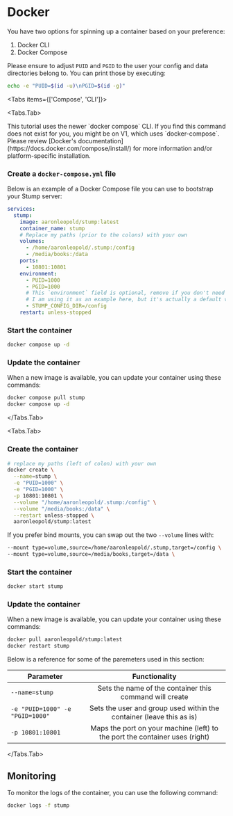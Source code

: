 
# Docker

You have two options for spinning up a container based on your preference:

1. Docker CLI
2. Docker Compose

Please ensure to adjust `PUID` and `PGID` to the user your config and data directories belong to.
You can print those by executing:

```bash
echo -e "PUID=$(id -u)\nPGID=$(id -g)"
```

<Tabs items={['Compose', 'CLI']}>

<Tabs.Tab>

<Callout emoji="☢️">
	This tutorial uses the newer `docker compose` CLI. If you find this command does not exist for
	you, you might be on V1, which uses `docker-compose`. Please review [Docker's
	documentation](https://docs.docker.com/compose/install/) for more information and/or
	platform-specific installation.
</Callout>

<Steps>

### Create a `docker-compose.yml` file

Below is an example of a Docker Compose file you can use to bootstrap your Stump server:

```yaml
services:
  stump:
    image: aaronleopold/stump:latest
    container_name: stump
    # Replace my paths (prior to the colons) with your own
    volumes:
      - /home/aaronleopold/.stump:/config
      - /media/books:/data
    ports:
      - 10801:10801
    environment:
      - PUID=1000
      - PGID=1000
      # This `environment` field is optional, remove if you don't need it.
      # I am using it as an example here, but it's actually a default value.
      - STUMP_CONFIG_DIR=/config
    restart: unless-stopped
```

### Start the container

```bash
docker compose up -d
```

### Update the container

When a new image is available, you can update your container using these commands:

```bash
docker compose pull stump
docker compose up -d
```

</Steps>

</Tabs.Tab>

<Tabs.Tab>

<Steps>

### Create the container

```bash
# replace my paths (left of colon) with your own
docker create \
  --name=stump \
  -e "PUID=1000" \
  -e "PGID=1000" \
  -p 10801:10801 \
  --volume "/home/aaronleopold/.stump:/config" \
  --volume "/media/books:/data" \
  --restart unless-stopped \
  aaronleopold/stump:latest
```

If you prefer bind mounts, you can swap out the two `--volume` lines with:

```bash
--mount type=volume,source=/home/aaronleopold/.stump,target=/config \
--mount type=volume,source=/media/books,target=/data \
```

### Start the container

```bash
docker start stump
```

### Update the container

When a new image is available, you can update your container using these commands:

```bash
docker pull aaronleopold/stump:latest
docker restart stump
```

</Steps>

Below is a reference for some of the paremeters used in this section:

| Parameter                       |                                Functionality                                |
| ------------------------------- | :-------------------------------------------------------------------------: |
| `--name=stump`                  |           Sets the name of the container this command will create           |
| `-e "PUID=1000" -e "PGID=1000"` |    Sets the user and group used within the container (leave this as is)     |
| `-p 10801:10801`                | Maps the port on your machine (left) to the port the container uses (right) |

</Tabs.Tab>

</Tabs>

## Monitoring

To monitor the logs of the container, you can use the following command:

```bash
docker logs -f stump
```
